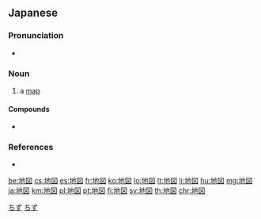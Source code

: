 {{also|地圖|地图}}
==Japanese==
{{ja-kanjitab|ち|ず|yomi=on}}

===Pronunciation===
* {{ja-pron|ちず|acc=1}}

===Noun===
{{ja-noun|kyu=地圖|ちず|hhira=ちづ}}

# a [[map]]
#: {{ja-usex|地図を見る|ちず を みる|consult a map}}

====Compounds====
* {{ja-r|地図帳|ちずちょう}}

===References===
* {{R:Shogakukan}}

[[Category:ja:Geography|ちず]]
[[Category:Japanese basic words|ちず]]

[[be:地図]]
[[cs:地図]]
[[es:地図]]
[[fr:地図]]
[[ko:地図]]
[[lo:地図]]
[[lt:地図]]
[[li:地図]]
[[hu:地図]]
[[mg:地図]]
[[ja:地図]]
[[km:地図]]
[[pl:地図]]
[[pt:地図]]
[[fi:地図]]
[[sv:地図]]
[[th:地図]]
[[chr:地図]]